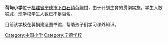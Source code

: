 {{Unreferenced|time=2012-05-22T07:12:52+00:00 }}
'''荷屿小学'''位于[[福建省|福建省]][[宁德市|宁德市]][[下白石镇|下白石镇]][[荷屿村|荷屿村]]，由于计划生育的贯彻实施，学生人数锐减，现学校学生人数已不足百名。

目前该学校在募捐建造图书馆，帮助孩子们学习课外知识。

{{學校小作品}}
[[Category:中国小学|Category:中国小学]]
[[Category:宁德学校|Category:宁德学校]]